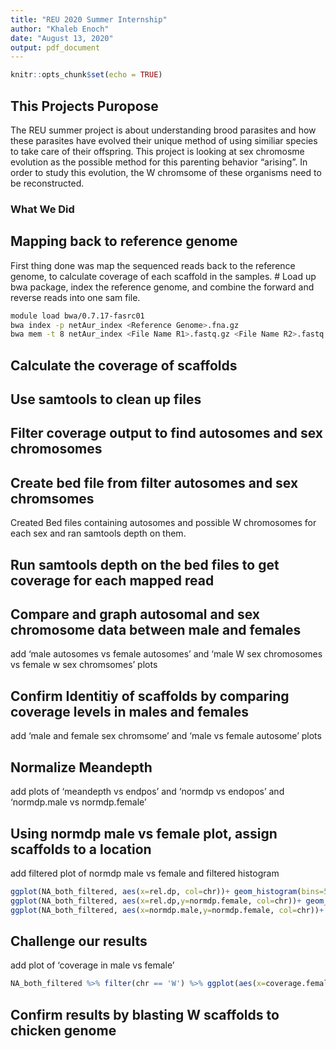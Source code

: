 ---
title: "REU 2020 Summer Internship"
author: "Khaleb Enoch"
date: "August 13, 2020"
output: pdf_document
---

```{r setup, include=FALSE}
knitr::opts_chunk$set(echo = TRUE)
```

## This Projects Puropose
The REU summer project is about understanding brood parasites and how these parasites have evolved their unique method of using similiar 
species to take care of their offspring. This project is looking at sex chromosme evolution as the possible method for this parenting 
behavior "arising". In order to study this evolution, the W chromsome of these organisms need to be reconstructed.

### What We Did

## Mapping back to reference genome
First thing done was map the sequenced reads back to the reference genome, to calculate coverage of each scaffold in the samples.
# Load up bwa package, index the reference genome, and combine the forward and reverse reads into one sam file.
```{bash, run=F}
module load bwa/0.7.17-fasrc01
bwa index -p netAur_index <Reference Genome>.fna.gz
bwa mem -t 8 netAur_index <File Name R1>.fastq.gz <File Name R2>.fastq.gz > <Output File>.sam
```
## Calculate the coverage of scaffolds

## Use samtools to clean up files

## Filter coverage output to find autosomes and sex chromosomes

## Create bed file from filter autosomes and sex chromsomes
Created Bed files containing autosomes and possible W chromosomes for each sex and ran samtools depth on them.

## Run samtools depth on the bed files to get coverage for each mapped read

## Compare and graph autosomal and sex chromosome data between male and females
add 'male autosomes vs female autosomes' and 'male W sex chromosomes vs female w sex chromsomes' plots

## Confirm Identitiy of scaffolds by comparing coverage levels in males and females
add 'male and female sex chromsome' and 'male vs female autosome' plots

## Normalize Meandepth
add plots of 'meandepth vs endpos' and 'normdp vs endopos' and 'normdp.male vs normdp.female'

## Using normdp male vs female plot, assign scaffolds to a location
add filtered plot of normdp male vs female and filtered histogram
```{r}
ggplot(NA_both_filtered, aes(x=rel.dp, col=chr))+ geom_histogram(bins=50)
ggplot(NA_both_filtered, aes(x=rel.dp,y=normdp.female, col=chr))+ geom_point()
ggplot(NA_both_filtered, aes(x=normdp.male,y=normdp.female, col=chr))+ geom_point()
```
## Challenge our results
add plot of 'coverage in male vs female'
```{r,include=FALSE}
NA_both_filtered %>% filter(chr == 'W') %>% ggplot(aes(x=coverage.female, y=coverage.male))+ geom_point() #expect 100 coverage in fem, and expect lower coverage in males
```
## Confirm results by blasting W scaffolds to chicken genome
